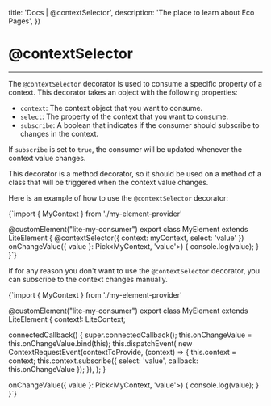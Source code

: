 

  title: 'Docs | @contextSelector',
  description: 'The place to learn about Eco Pages',
})

# @contextSelector
---

The `@contextSelector` decorator is used to consume a specific property of a context. This decorator takes an object with the following properties:

- `context`: The context object that you want to consume.
- `select`: The property of the context that you want to consume.
- `subscribe`: A boolean that indicates if the consumer should subscribe to changes in the context.

If `subscribe` is set to `true`, the consumer will be updated whenever the context value changes.

This decorator is a method decorator, so it should be used on a method of a class that will be triggered when the context value changes.

Here is an example of how to use the `@contextSelector` decorator:

<CodeBlock lang='typescript'>{`import { MyContext } from './my-element-provider'

@customElement("lite-my-consumer")
export class MyElement extends LiteElement {
  @contextSelector({ context: myContext, select: 'value' })
  onChangeValue({ value }: Pick<MyContext, 'value'>) {
    console.log(value);
  }
}`}</CodeBlock>

If for any reason you don't want to use the `@contextSelector` decorator, you can subscribe to the context changes manually.

<CodeBlock lang='typescript'>{`import { MyContext } from './my-element-provider'

@customElement("lite-my-consumer")
export class MyElement extends LiteElement {
  context!: LiteContext<typeof myContext>;

  connectedCallback() {
    super.connectedCallback();
    this.onChangeValue = this.onChangeValue.bind(this);
    this.dispatchEvent(
      new ContextRequestEvent(contextToProvide, (context) => {
        this.context = context;
        this.context.subscribe({ select: 'value', callback: this.onChangeValue });
      }),
    );
  }

  onChangeValue({ value }: Pick<MyContext, 'value'>) {
    console.log(value);
  }
}`}</CodeBlock>
